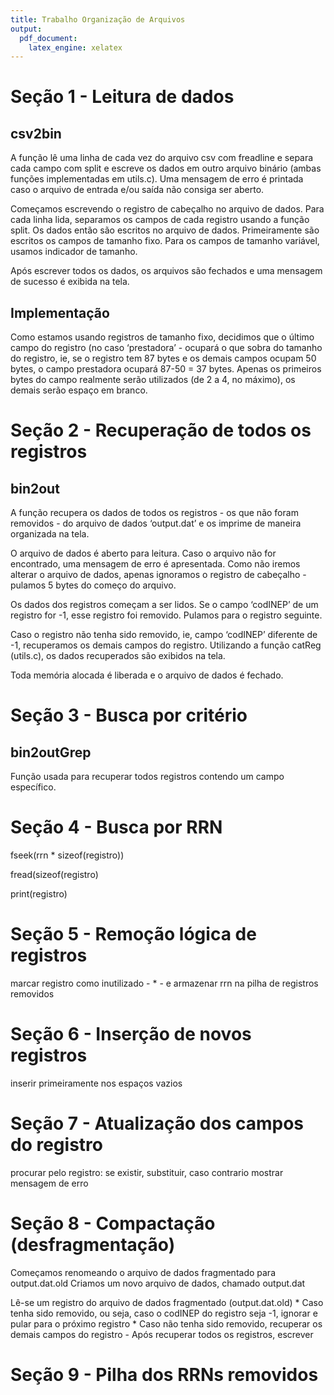 ```yaml
---
title: Trabalho Organização de Arquivos
output:
  pdf_document:
    latex_engine: xelatex
---
```


\tableofcontents

# Seção 1 - Leitura de dados

## csv2bin

A função lê uma linha de cada vez do arquivo csv com freadline e separa cada campo com split e escreve os dados em outro arquivo binário (ambas funções implementadas em utils.c).
Uma mensagem de erro é printada caso o arquivo de entrada e/ou saída não consiga ser aberto.

Começamos escrevendo o registro de cabeçalho no arquivo de dados.
Para cada linha lida, separamos os campos de cada registro usando a função split. Os dados então são escritos no arquivo de dados. Primeiramente são escritos os campos de tamanho fixo. Para os campos de tamanho variável, usamos indicador de tamanho.

Após escrever todos os dados, os arquivos são fechados e uma mensagem de sucesso é exibida na tela.

## Implementação

Como estamos usando registros de tamanho fixo, decidimos que o último campo do registro (no caso 'prestadora' - ocupará o que sobra do tamanho do registro, ie, se o registro tem 87 bytes e os demais campos ocupam 50 bytes, o campo prestadora ocupará 87-50 = 37 bytes. Apenas os primeiros bytes do campo realmente serão utilizados (de 2 a 4, no máximo), os demais serão espaço em branco.

# Seção 2 - Recuperação de todos os registros

## bin2out

A função recupera os dados de todos os registros - os que não foram removidos -  do arquivo de dados 'output.dat' e os imprime de maneira organizada na tela.

O arquivo de dados é aberto para leitura. Caso o arquivo não for encontrado, uma mensagem de erro é apresentada. Como não iremos alterar o arquivo de dados, apenas ignoramos o registro de cabeçalho - pulamos 5 bytes do começo do arquivo.

Os dados dos registros começam a ser lidos. Se o campo 'codINEP' de um registro for -1, esse registro foi removido. Pulamos para o registro seguinte.

Caso o registro não tenha sido removido, ie, campo 'codINEP' diferente de -1, recuperamos os demais campos do registro. Utilizando a função catReg (utils.c), os dados recuperados são exibidos na tela.

Toda memória alocada é liberada e o arquivo de dados é fechado.

# Seção 3 - Busca por critério

## bin2outGrep

Função usada para recuperar todos registros contendo um campo específico.


# Seção 4 - Busca por RRN

fseek(rrn * sizeof(registro))

fread(sizeof(registro)

print(registro)

# Seção 5 - Remoção lógica de registros

marcar registro como inutilizado - * - e armazenar rrn na pilha de registros removidos

# Seção 6 - Inserção de novos registros

inserir primeiramente nos espaços vazios

# Seção 7 - Atualização dos campos do registro

procurar pelo registro: se existir, substituir, caso contrario mostrar mensagem de erro

# Seção 8 - Compactação (desfragmentação)

Começamos renomeando o arquivo de dados fragmentado para output.dat.old
Criamos um novo arquivo de dados, chamado output.dat

Lê-se um registro do arquivo de dados fragmentado (output.dat.old)
    * Caso tenha sido removido, ou seja, caso o codINEP do registro seja -1, ignorar e pular para o próximo registro
    * Caso não tenha sido removido, recuperar os demais campos do registro
        - Após recuperar todos os registros, escrever

# Seção 9 - Pilha dos RRNs removidos

